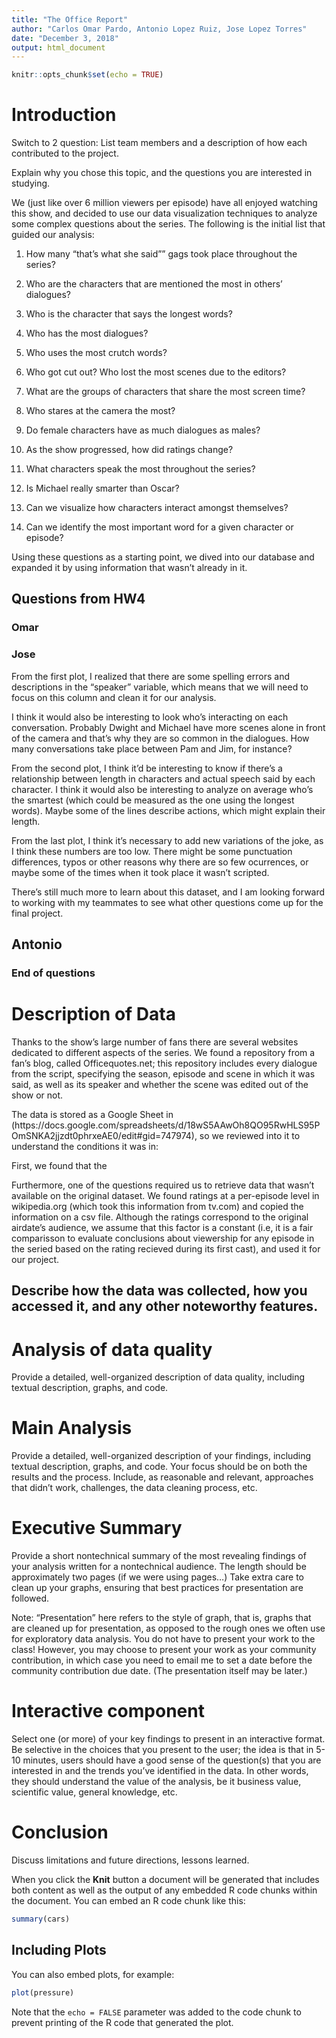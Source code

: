 ```yaml
---
title: "The Office Report"
author: "Carlos Omar Pardo, Antonio Lopez Ruiz, Jose Lopez Torres"
date: "December 3, 2018"
output: html_document
---
```


```r
knitr::opts_chunk$set(echo = TRUE)
```

# Introduction

Switch to 2 question: List team members and a description of how each contributed to the project.

Explain why you chose this topic, and the questions you are interested in studying.

We (just like over 6 million viewers per episode) have all enjoyed watching this show, and decided to use our data visualization techniques to analyze some complex questions about the series. The following is the initial list that guided our analysis:

1) How many "that's what she said"" gags took place throughout the series?

2) Who are the characters that are mentioned the most in others' dialogues?

3) Who is the character that says the longest words?

4) Who has the most dialogues?

5) Who uses the most crutch words?

6) Who got cut out? Who lost the most scenes due to the editors?

7) What are the groups of characters that share the most screen time?

8) Who stares at the camera the most?

9) Do female characters have as much dialogues as males?

10) As the show progressed, how did ratings change?

11) What characters speak the most throughout the series?

13) Is Michael really smarter than Oscar?

14) Can we visualize how characters interact amongst themselves?

15) Can we identify the most important word for a given character or episode?

Using these questions as a starting point, we dived into our database and expanded it by using information that wasn't already in it. 


## Questions from HW4

### Omar

\textcolor{blue}{It's easy to see there is a decreasing behavior for all the seasons, meaning that most of the scenes contained just a few lines. This situation could be counterintuitive for most of the series, as one would expect constant dialogue between the characters, and therefore scenes with more than one or two lines. However, taking into account \textit{The Office}'s documentary style, it makes sense, because many times there is just one character talking to the camera. For further investigation, it would be interesting to know how long in time are these one-line scenes, and if they can be compared to a typical scene of a different kind series.}

### Jose

From the first plot, I realized that there are some spelling errors and descriptions in the "speaker" variable, which means that we will need to focus on this column and clean it for our analysis.

I think it would also be interesting to look who's interacting on each conversation. Probably Dwight and Michael have more scenes alone in front of the camera and that's why they are so common in the dialogues. How many conversations take place between Pam and Jim, for instance?

From the second plot, I think it'd be interesting to know if there's a relationship between length in characters and actual speech said by each character. I think it would also be interesting to analyze on average who's the smartest (which could be measured as the one using the longest words). Maybe some of the lines describe actions, which might explain their length.

From the last plot, I think it's necessary to add new variations of the joke, as I think these numbers are too low. There might be some punctuation differences, typos or other reasons why there are so few ocurrences, or maybe some of the times when it took place it wasn't scripted.

There's still much more to learn about this dataset, and I am looking forward to working with my teammates to see what other questions come up for the final project.

## Antonio
### End of questions
# Description of Data

Thanks to the show's large number of fans there are several websites dedicated to different aspects of the series. We found a repository from a fan's blog, called Officequotes.net; this repository includes every dialogue from the script, specifying the season, episode and scene in which it was said, as well as its speaker and whether the scene was edited out of the show or not.

The data is stored as a Google Sheet in (https://docs.google.com/spreadsheets/d/18wS5AAwOh8QO95RwHLS95POmSNKA2jjzdt0phrxeAE0/edit#gid=747974), so we reviewed into it to understand the conditions it was in:

First, we found that the 

Furthermore, one of the questions required us to retrieve data that wasn't available on the original dataset. We found ratings at a per-episode level in wikipedia.org (which took this information from tv.com) and copied the information on a csv file. Although the ratings correspond to the original airdate's audience, we assume that this factor is a constant (i.e, it is a fair comparisson to evaluate conclusions about viewership for any episode in the seried based on the rating recieved during its first cast), and used it for our project.


## Describe how the data was collected, how you accessed it, and any other noteworthy features.





# Analysis of data quality

Provide a detailed, well-organized description of data quality, including textual description, graphs, and code.

# Main Analysis

Provide a detailed, well-organized description of your findings, including textual description, graphs, and code. Your focus should be on both the results and the process. Include, as reasonable and relevant, approaches that didn’t work, challenges, the data cleaning process, etc.

# Executive Summary

Provide a short nontechnical summary of the most revealing findings of your analysis written for a nontechnical audience. The length should be approximately two pages (if we were using pages…) Take extra care to clean up your graphs, ensuring that best practices for presentation are followed.

Note: “Presentation” here refers to the style of graph, that is, graphs that are cleaned up for presentation, as opposed to the rough ones we often use for exploratory data analysis. You do not have to present your work to the class! However, you may choose to present your work as your community contribution, in which case you need to email me to set a date before the community contribution due date. (The presentation itself may be later.)

# Interactive component

Select one (or more) of your key findings to present in an interactive format. Be selective in the choices that you present to the user; the idea is that in 5-10 minutes, users should have a good sense of the question(s) that you are interested in and the trends you’ve identified in the data. In other words, they should understand the value of the analysis, be it business value, scientific value, general knowledge, etc.

# Conclusion

Discuss limitations and future directions, lessons learned.



When you click the **Knit** button a document will be generated that includes both content as well as the output of any embedded R code chunks within the document. You can embed an R code chunk like this:

```r
summary(cars)
```

## Including Plots

You can also embed plots, for example:

```r
plot(pressure)
```

Note that the `echo = FALSE` parameter was added to the code chunk to prevent printing of the R code that generated the plot.
